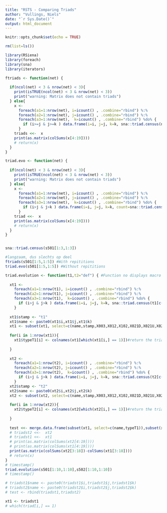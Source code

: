 ```yaml
---
title: "RSTS - Comparing Triads"
author: "Vullings, Niels"
date: "`r Sys.Date()`"
output: html_document
---
```


```r
knitr::opts_chunk$set(echo = TRUE)
```

```r
rm(list=ls())
```

```r
library(RSiena)
library(foreach)
library(sna)
library(iterators)

```

```r
ftriads <- function(net) {
  
  if(ncol(net) < 3 & nrow(net) < 3){
    print(isTRUE(ncol(net) < 3 & nrow(net) < 3))
    print("warning: Matrix does not contain triads")
  } else{
    x <-
      foreach(a1=1:nrow(net), i=icount() , .combine="rbind") %:%
      foreach(a2=1:nrow(net), j=icount() , .combine="rbind") %:%
      foreach(a3=1:nrow(net),  k=icount() , .combine="rbind") %do% {
        if (i>=j & j>=k ) data.frame(i=i, j=j, k=k, sna::triad.census(net[c(a1,a2,a3),c(a1,a2,a3)])) #(i>j & j>k ) determines with or without repititions [current = NO REP]
      }
    triads <<-  x
    print(as.matrix(colSums(x[4:19])))
    # return(x)
  }
}

triad.evo <- function(net) {
  
  if(ncol(net) < 3 & nrow(net) < 3){
    print(isTRUE(ncol(net) < 3 & nrow(net) < 3))
    print("warning: Matrix does not contain triads")
  } else{
    x <-
      foreach(a1=1:nrow(net), i=icount() , .combine="rbind") %:%
      foreach(a2=1:nrow(net), j=icount() , .combine="rbind") %:%
      foreach(a3=1:nrow(net),  k=icount() , .combine="rbind") %do% {
        if (i>j & j>k ) data.frame(i=i, j=j, k=k, count=sna::triad.census(net[c(a1,a2,a3),c(a1,a2,a3)])) #(i>j & j>k ) determines with or without repititions [current = NO REP]
      }
    triad <<-  x
    print(as.matrix(colSums(x[4:19])))
    # return(x)
  }
}


sna::triad.census(s501[1:3,1:3])

#langzaam, dus slechts op deel
ftriads(s501[1:5,1:5]) #With repititions
triad.evo(s501[1:5,1:5]) #Without repititions


```

```r
triad.evolution <- function(t1,t2="def") { #Function no displays macro changes between t1 and t2, but no point of departure change
  
  xt1 <-
    foreach(a1=1:nrow(t1), i=icount() , .combine="rbind") %:%
    foreach(a2=1:nrow(t1), j=icount() , .combine="rbind") %:%
    foreach(a3=1:nrow(t1),  k=icount() , .combine="rbind") %do% {
      if (i>j & j>k ) data.frame(i=i, j=j, k=k, sna::triad.census(t1[c(a1,a2,a3),c(a1,a2,a3)])) #(i>j & j>k ) determines with or without repititions [current = NO REP]
    }
  
  xt1$stamp <- "t1"
  xt1$name <- paste0(xt1$i,xt1$j,xt1$k)
  xt1 <- subset(xt1, select=c(name,stamp,X003,X012,X102,X021D,X021U,X021C,X111D,X111U,X030T,X030C,X201,X120D,X120U,X120C,X210,X300))
  
  for(i in 1:nrow(xt1)){
    xt1$typeT1[i] <- colnames(xt1[which(xt1[i,] == 1)])#return the triad class for each triad
    
  }
  
  xt2 <-
    foreach(a1=1:nrow(t2), i=icount() , .combine="rbind") %:%
    foreach(a2=1:nrow(t2), j=icount() , .combine="rbind") %:%
    foreach(a3=1:nrow(t2),  k=icount() , .combine="rbind") %do% {
      if (i>j & j>k ) data.frame(i=i, j=j, k=k, sna::triad.census(t2[c(a1,a2,a3),c(a1,a2,a3)])) #(i>j & j>k ) determines with or without repititions [current = NO REP]
    }
  xt2$stamp <- "t2"
  xt2$name <- paste0(xt2$i,xt2$j,xt2$k)
  xt2 <- subset(xt2, select=c(name,stamp,X003,X012,X102,X021D,X021U,X021C,X111D,X111U,X030T,X030C,X201,X120D,X120U,X120C,X210,X300))
  
  for(i in 1:nrow(xt2)){
    xt2$typeT2[i] <- colnames(xt2[which(xt2[i,] == 1)])#return the triad class for a specific triad
    
  }
  
  test <<- merge.data.frame(subset(xt1, select=c(name,typeT1)),subset(xt2,select=c(name,typeT2)), by = "name")
  # triadst2 <<-  xt2
  # triadst1 <<-  xt1
  # print(as.matrix(colSums(xt2[4:19])))
  # print(as.matrix(colSums(xt1[4:19])))
  print(as.matrix(colSums(xt2[3:18])-colSums(xt1[3:18])))
  # return(x)
}
# timestamp()
triad.evolution(s501[1:10,1:10],s502[1:10,1:10])
# timestamp()
```



```r
# triadst1$name <- paste0(triadst1$i,triadst1$j,triadst1$k)
# triadst2$name <- paste0(triadst2$i,triadst2$j,triadst2$k)
# test <- rbind(triadst1,triadst2)

xt1 <- triadst1
# which(triad[i,] == 1)


```


